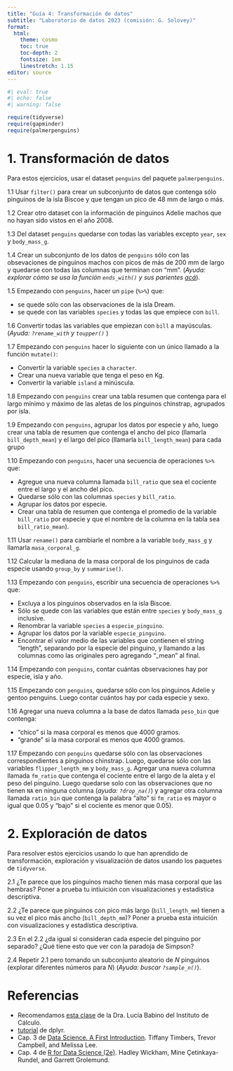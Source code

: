 ```yaml
---
title: "Guía 4: Transformación de datos"
subtitle: "Laboratorio de datos 2023 (comisión: G. Solovey)"
format:
  html: 
    theme: cosmo
    toc: true
    toc-depth: 2
    fontsize: 1em
    linestretch: 1.15
editor: source
---
```



```r
#| eval: true
#| echo: false
#| warning: false

require(tidyverse)
require(gapminder)
require(palmerpenguins)
```

# 1. Transformación de datos

Para estos ejercicios, usar el dataset `penguins` del paquete `palmerpenguins`.


1.1  Usar `filter()` para crear un subconjunto de datos que contenga sólo pinguinos de la isla Biscoe y que tengan un pico de 48 mm de largo o más.

1.2 Crear otro dataset con la información de pinguinos Adelie machos que no hayan sido vistos en el año 2008.

1.3 Del dataset `penguins` quedarse con todas las variables excepto `year`, `sex` y `body_mass_g`. 

1.4 Crear un subconjunto de los datos de `penguins` sólo con las obsevaciones de pinguinos machos con picos de más de 200 mm de largo y quedarse con todas las columnas que terminan con "mm". (*Ayuda: explorar cómo se usa la función `ends_with()` y sus parientes [acá](https://tidyselect.r-lib.org/reference/starts_with.html)*).

1.5 Empezando con `penguins`, hacer un `pipe` (`%>%`) que:

* se quede sólo con las observaciones de la isla Dream.
* se quede con las variables `species` y todas las que empiece con `bill`. 

1.6 Convertir todas las variables que empiezan con `bill` a mayúsculas. (*Ayuda: `?rename_with` y `toupper()` *)

1.7 Empezando con `penguins` hacer lo siguiente con un único llamado a la función
`mutate()`:

* Convertir la variable `species` a `character`.
* Crear una nueva variable que tenga el peso en Kg.
* Convertir la variable `island` a minúscula.

1.8 Empezando con `penguins` crear una tabla resumen que contenga para el 
largo mínimo y máximo de las aletas de los pinguinos chinstrap, agrupados
por isla. 

1.9 Empezando con `penguins`, agrupar los datos por especie y año, luego crear una tabla de resumen que contenga el ancho del pico (llamarla `bill_depth_mean`) y el largo del pico (llamarla `bill_length_mean`) para cada grupo

1.10 Empezando con `penguins`, hacer una secuencia de operaciones ` %>%` que:

* Agregue una nueva columna llamada `bill_ratio` que sea el cociente entre el largo y el 
ancho del pico.
* Quedarse sólo con las columnas `species` y `bill_ratio`.
* Agrupar los datos por especie.
* Crear una tabla de resumen que contenga el promedio de la variable `bill_ratio` por especie
y que el nombre de la columna en la tabla sea `bill_ratio_mean`).

1.11 Usar `rename()` para cambiarle el nombre a la variable `body_mass_g` y llamarla `masa_corporal_g`.

1.12 Calcular la mediana de la masa corporal de los pinguinos de cada especie usando `group_by` y
`summarise()`.

1.13 Empezando con `penguins`, escribir una secuencia de operaciones ` %>% ` que:

* Excluya a los pinguinos observados en la isla Biscoe.
* Sólo se quede con las variables que están entre `species` y `body_mass_g` inclusive.
* Renombrar la variable `species` a `especie_pinguino`.
* Agrupar los datos por la variable `especie_pinguino`.
* Encontrar el valor medio de las variables que contienen el string “length”, 
separando por la especie del pinguino, y llamando a las columnas como las originales
pero agregando "_mean" al final.


1.14
Empezando con `penguins`, contar cuántas observaciones hay por especie, isla y año.

1.15
Empezando con `penguins`, quedarse sólo con los pinguinos Adelie y gentoo penguins. Luego
contar cuántos hay por cada especie y sexo.

1.16
Agregar una nueva columna a la base de datos llamada `peso_bin` que contenga:

* “chico” si la masa corporal es menos que 4000 gramos.
* “grande” si la masa corporal es menos que 4000 gramos.

1.17
Empezando con `penguins` quedarse sólo con las observaciones correspondientes a pinguinos
chinstrap. Luego, quedarse sólo con las variables `flipper_length_mm` y `body_mass_g`. 
Agregar una nueva columna llamada `fm_ratio` que contenga el cociente entre el largo de la 
aleta y el peso del pinguino. Luego quedarse solo con las observaciones que no tienen `NA` en 
ninguna columna (*ayuda: `?drop_na()`*) y agregar otra columna llamada `ratio_bin` que contenga
la palabra "alto" si `fm_ratio` es mayor o igual que 0.05 y "bajo" si el cociente es menor
que 0.05).


# 2. Exploración de datos

Para resolver estos ejercicios usando lo que han aprendido de transformación, exploración 
y visualización de datos usando los paquetes de `tidyverse`.

2.1 ¿Te parece que los pinguinos macho tienen más masa corporal que las hembras? Poner a prueba
tu intiuición con visualizaciones y estadística descriptiva.

2.2 ¿Te parece que pinguinos con pico más largo (`bill_length_mm`) tienen a su vez el pico 
más ancho (`bill_depth_mm`)? Poner a prueba esta intuición con visualizaciones y estadística 
descriptiva.

2.3 En el 2.2 ¿da igual si consideran cada especie 
del pinguino por separado? ¿Qué tiene esto que ver con la paradoja de Simpson?

2.4 Repetir 2.1 pero tomando un subconjunto aleatorio de $N$ pinguinos (explorar diferentes 
números para $N$) (*Ayuda: buscar `?sample_n()`*). 


# Referencias

- Recomendamos [esta clase](https://youtube.com/playlist?list=PLYqQ3ecJzraETao-jyb4VMO-5bhhPoX4G&si=1iqsm1a1cRGonO_b) de la Dra. Lucía Babino del Instituto de Cálculo.
- [tutorial](https://allisonhorst.shinyapps.io/dplyr-learnr/#section-welcome) de dplyr.
- Cap. 3 de [Data Science. A First Introduction](https://datasciencebook.ca/). Tiffany Timbers, Trevor Campbell, and Melissa Lee.
- Cap. 4 de [R for Data Science (2e)](https://r4ds.hadley.nz/). Hadley Wickham, Mine Çetinkaya-Rundel, and Garrett Grolemund.

